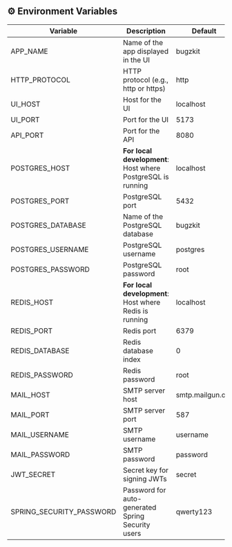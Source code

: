 ## ⚙️ Environment Variables

| Variable                 | Description                                                 | Default          |
| ------------------------ | ----------------------------------------------------------- | ---------------- |
| APP_NAME                 | Name of the app displayed in the UI                         | bugzkit          |
| HTTP_PROTOCOL            | HTTP protocol (e.g., http or https)                         | http             |
| UI_HOST                  | Host for the UI                                             | localhost        |
| UI_PORT                  | Port for the UI                                             | 5173             |
| API_PORT                 | Port for the API                                            | 8080             |
| POSTGRES_HOST            | **For local development**: Host where PostgreSQL is running | localhost        |
| POSTGRES_PORT            | PostgreSQL port                                             | 5432             |
| POSTGRES_DATABASE        | Name of the PostgreSQL database                             | bugzkit          |
| POSTGRES_USERNAME        | PostgreSQL username                                         | postgres         |
| POSTGRES_PASSWORD        | PostgreSQL password                                         | root             |
| REDIS_HOST               | **For local development**: Host where Redis is running      | localhost        |
| REDIS_PORT               | Redis port                                                  | 6379             |
| REDIS_DATABASE           | Redis database index                                        | 0                |
| REDIS_PASSWORD           | Redis password                                              | root             |
| MAIL_HOST                | SMTP server host                                            | smtp.mailgun.org |
| MAIL_PORT                | SMTP server port                                            | 587              |
| MAIL_USERNAME            | SMTP username                                               | username         |
| MAIL_PASSWORD            | SMTP password                                               | password         |
| JWT_SECRET               | Secret key for signing JWTs                                 | secret           |
| SPRING_SECURITY_PASSWORD | Password for auto-generated Spring Security users           | qwerty123        |

